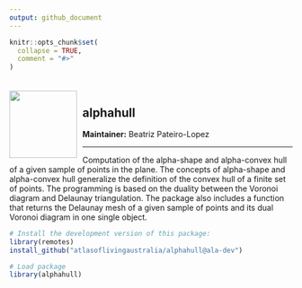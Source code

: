 ```yaml
---
output: github_document
---
```


<!-- README.md is generated from README.Rmd. Please edit that file -->

```r
knitr::opts_chunk$set(
  collapse = TRUE,
  comment = "#>"
)
```

<img src="man/figures/logo.png" align="left" style="margin: 20px 10px 0px 0px;" alt="" width="120"/><br><h2>alphahull</h2>

**Maintainer:** Beatriz Pateiro-Lopez

---

Computation of the alpha-shape and alpha-convex hull of a given sample of points 
in the plane. The concepts of alpha-shape and alpha-convex hull generalize the 
definition of the convex hull of a finite set of points. The programming is 
based on the duality between the Voronoi diagram and Delaunay triangulation. The
package also includes a function that returns the Delaunay mesh of a given 
sample of points and its dual Voronoi diagram in one single object.

``` r
# Install the development version of this package:
library(remotes)
install_github("atlasoflivingaustralia/alphahull@ala-dev")

# Load package
library(alphahull)
```
